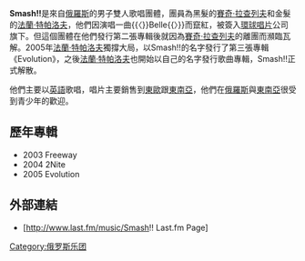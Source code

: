 {{expand Russian}}
{{Unreferenced |time=2007-10-29T17:21:17+00:00 }}
{{藝人
| 姓名 = Smash!!
| 類型 = 組合
| 圖片 = 
| 圖片簡介 = 
| 外文名 = СМЭШ!!
| 外文 = ru
| 其他藝名 =
| 國籍 = {{RUS}}
| 語言 = [[英語|英語]]<br />[[俄語|俄語]]
| 音樂類型 = [[流行音樂|流行音樂]]
| 演奏樂器 = 
| 出身地 = {{RUS}}[[莫斯科|莫斯科]]
| 出道作 = 
| 出道日期 = 
| 代表作 = 
| 活躍年代 = 2002年─2005年
| 唱片公司 = [[環球音樂|環球音樂]]
| 經紀公司 = 
| 網站 = 
| 相關團體 = [[t.A.T.u.|t.A.T.u.]]<br />{{link-en|Neposedi|Neposedi}}
| 獎項 = 
| IMDb = 
| 現任成員 = [[賽奇·拉查列夫|賽奇·拉查列夫]]<br />[[法蘭·特帕洛夫|法蘭·特帕洛夫]]
| 過往成員 = 
}}
'''Smash!!'''是來自[[俄羅斯|俄羅斯]]的男子雙人歌唱團體，團員為黑髮的[[賽奇·拉查列夫|賽奇·拉查列夫]]和金髮的[[法蘭·特帕洛夫|法蘭·特帕洛夫]]，他們因演唱一曲{{〈}}Belle{{〉}}而竄紅，被簽入[[環球唱片|環球唱片]]公司旗下。但這個團體在他們發行第二張專輯後就因為[[賽奇·拉查列夫|賽奇·拉查列夫]]的離團而瀕臨瓦解。2005年[[法蘭·特帕洛夫|法蘭·特帕洛夫]]獨撐大局，以Smash!!的名字發行了第三張專輯《Evolution》，之後[[法蘭·特帕洛夫|法蘭·特帕洛夫]]也開始以自己的名字發行歌曲專輯，Smash!!正式解散。

他們主要以[[英語|英語]]歌唱，唱片主要銷售到[[東歐|東歐]]跟[[東南亞|東南亞]]，他們在[[俄羅斯|俄羅斯]]與[[東南亞|東南亞]]很受到青少年的歡迎。

== 歷年專輯 ==
*2003  Freeway
*2004  2Nite
*2005 Evolution

== 外部連結 ==
*{{ru icon}}{{en icon}} [http://www.last.fm/music/Smash!! Last.fm Page]{{Wayback|url=http://www.last.fm/music/Smash!! |date=20080104024036 }} 

{{Authority control}}
[[Category:俄罗斯乐团|Category:俄罗斯乐团]]